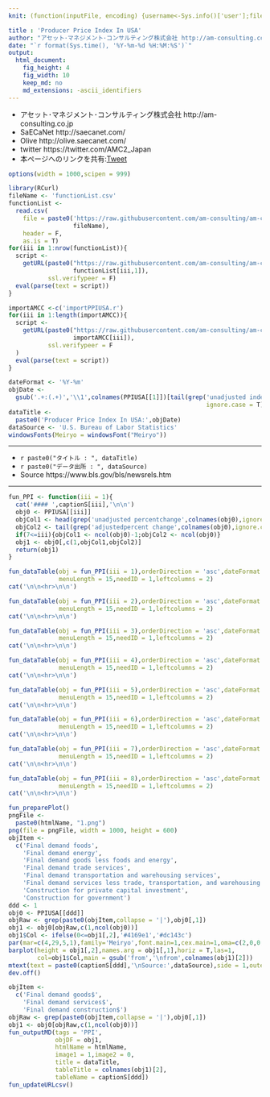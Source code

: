```yaml
---
knit: (function(inputFile, encoding) {username<-Sys.info()['user'];fileName<-'defaultPath.csv';pathToFile <-paste0('C:/Users/', username,'/Desktop/pathToCSV/');setwd(pathToFile);buf0<-read.csv(fileName,header = F,skip = 0,stringsAsFactor = F,check.names = F,fileEncoding = 'utf-8');timeStamp<-format(Sys.time(),'%Y%m%d%H%M%S');htmlName<-'PPIUSA';rmarkdown::render(inputFile, encoding = encoding, output_file = paste0('C:/Users/',username,buf0[2,1],'charts/','am-consulting.co.jp-',htmlName,'.html')) })

title : 'Producer Price Index In USA'
author: "アセット･マネジメント･コンサルティング株式会社 http://am-consulting.co.jp"
date: "`r format(Sys.time(), '%Y-%m-%d %H:%M:%S')`"
output: 
  html_document:
    fig_height: 4
    fig_width: 10
    keep_md: no
    md_extensions: -ascii_identifiers
---
```

<link href="http://knowledgevault.saecanet.com/components/rmarkdown-html.css" rel="stylesheet">
<script src="http://knowledgevault.saecanet.com/components/JavascriptCode.js"></script>
<style>.main-container {max-width : 1300px;}</style>

- アセット･マネジメント･コンサルティング株式会社 http://am-consulting.co.jp
- SaECaNet http://saecanet.com/
- Olive http://olive.saecanet.com/
- twitter https://twitter.com/AMC2_Japan
- 本ページへのリンクを共有:<a href="https://twitter.com/share" class="twitter-share-button" data-via="AMC2_Japan" data-size="large">Tweet</a> <script>!function(d,s,id){var js,fjs=d.getElementsByTagName(s)[0],p=/^http:/.test(d.location)?'http':'https';if(!d.getElementById(id)){js=d.createElement(s);js.id=id;js.src=p+'://platform.twitter.com/widgets.js';fjs.parentNode.insertBefore(js,fjs);}}(document, 'script', 'twitter-wjs');</script>

```r
options(width = 1000,scipen = 999)
```

```r
library(RCurl)
fileName <- 'functionList.csv'
functionList <-
  read.csv(
    file = paste0('https://raw.githubusercontent.com/am-consulting/am-consulting.github.io/master/csv/',
                  fileName),
    header = F,
    as.is = T)
for(iii in 1:nrow(functionList)){
  script <- 
    getURL(paste0("https://raw.githubusercontent.com/am-consulting/am-consulting.github.io/master/", 
                  functionList[iii,1]),
           ssl.verifypeer = F)
  eval(parse(text = script))
}
```

```r
importAMCC <-c('importPPIUSA.r')
for(iii in 1:length(importAMCC)){
  script <-
    getURL(paste0("https://raw.githubusercontent.com/am-consulting/am-consulting.github.io/master/",
                  importAMCC[iii]),
           ssl.verifypeer = F
  )
  eval(parse(text = script))
}
```

```r
dateFormat <- '%Y-%m'
objDate <-
  gsub('.+:(.+)','\\1',colnames(PPIUSA[[1]])[tail(grep('unadjusted index',colnames(PPIUSA[[1]]),
                                                       ignore.case = T),1)])
dataTitle <- 
  paste0('Producer Price Index In USA:',objDate)
dataSource <- 'U.S. Bureau of Labor Statistics'
windowsFonts(Meiryo = windowsFont("Meiryo"))
```

***

- `r paste0("タイトル : ", dataTitle)`
- `r paste0("データ出所 : ", dataSource)`
- Source https://www.bls.gov/bls/newsrels.htm

***

```r
fun_PPI <- function(iii = 1){
  cat('#### ',captionS[iii],'\n\n')
  obj0 <- PPIUSA[[iii]]
  objCol1 <- head(grep('unadjusted percentchange',colnames(obj0),ignore.case = T),1)
  objCol2 <- tail(grep('adjustedpercent change',colnames(obj0),ignore.case = T),1)
  if(7<=iii){objCol1 <- ncol(obj0)-1;objCol2 <- ncol(obj0)}
  obj1 <- obj0[,c(1,objCol1,objCol2)]
  return(obj1)
}
```

```r
fun_dataTable(obj = fun_PPI(iii = 1),orderDirection = 'asc',dateFormat = 0,
              menuLength = 15,needID = 1,leftcolumns = 2)
cat('\n\n<hr>\n\n')
```

```r
fun_dataTable(obj = fun_PPI(iii = 2),orderDirection = 'asc',dateFormat = 0,
              menuLength = 15,needID = 1,leftcolumns = 2)
cat('\n\n<hr>\n\n')
```

```r
fun_dataTable(obj = fun_PPI(iii = 3),orderDirection = 'asc',dateFormat = 0,
              menuLength = 15,needID = 1,leftcolumns = 2)
cat('\n\n<hr>\n\n')
```

```r
fun_dataTable(obj = fun_PPI(iii = 4),orderDirection = 'asc',dateFormat = 0,
              menuLength = 15,needID = 1,leftcolumns = 2)
cat('\n\n<hr>\n\n')
```

```r
fun_dataTable(obj = fun_PPI(iii = 5),orderDirection = 'asc',dateFormat = 0,
              menuLength = 15,needID = 1,leftcolumns = 2)
cat('\n\n<hr>\n\n')
```

```r
fun_dataTable(obj = fun_PPI(iii = 6),orderDirection = 'asc',dateFormat = 0,
              menuLength = 15,needID = 1,leftcolumns = 2)
cat('\n\n<hr>\n\n')
```

```r
fun_dataTable(obj = fun_PPI(iii = 7),orderDirection = 'asc',dateFormat = 0,
              menuLength = 15,needID = 1,leftcolumns = 2)
cat('\n\n<hr>\n\n')
```

```r
fun_dataTable(obj = fun_PPI(iii = 8),orderDirection = 'asc',dateFormat = 0,
              menuLength = 15,needID = 1,leftcolumns = 2)
cat('\n\n<hr>\n\n')
```

```r
fun_preparePlot()
pngFile <-
  paste0(htmlName, "1.png")
png(file = pngFile, width = 1000, height = 600)
objItem <-
  c('Final demand foods',
    'Final demand energy',
    'Final demand goods less foods and energy',
    'Final demand trade services',
    'Final demand transportation and warehousing services',
    'Final demand services less trade, transportation, and warehousing',
    'Construction for private capital investment',
    'Construction for government')
ddd <- 1
obj0 <- PPIUSA[[ddd]]
objRaw <- grep(paste0(objItem,collapse = '|'),obj0[,1])
obj1 <- obj0[objRaw,c(1,ncol(obj0))]
obj1$Col <- ifelse(0<=obj1[,2],'#4169e1','#dc143c')
par(mar=c(4,29,5,1),family='Meiryo',font.main=1,cex.main=1,oma=c(2,0,0,0))
barplot(height = obj1[,2],names.arg = obj1[,1],horiz = T,las=1,
        col=obj1$Col,main = gsub('from','\nfrom',colnames(obj1)[2]))
mtext(text = paste0(captionS[ddd],'\nSource:',dataSource),side = 1,outer = T)
dev.off()
```

```r
objItem <-
  c('Final demand goods$',
    'Final demand services$',
    'Final demand construction$')
objRaw <- grep(paste0(objItem,collapse = '|'),obj0[,1])
obj1 <- obj0[objRaw,c(1,ncol(obj0))]
fun_outputMD(tags = 'PPI',
             objDF = obj1,
             htmlName = htmlName,
             image1 = 1,image2 = 0,
             title = dataTitle,
             tableTitle = colnames(obj1)[2],
             tableName = captionS[ddd])
fun_updateURLcsv()
```

<script>MakeNegative();</script>
<script>
  (function(i,s,o,g,r,a,m){i['GoogleAnalyticsObject']=r;i[r]=i[r]||function(){
  (i[r].q=i[r].q||[]).push(arguments)},i[r].l=1*new Date();a=s.createElement(o),
  m=s.getElementsByTagName(o)[0];a.async=1;a.src=g;m.parentNode.insertBefore(a,m)
  })(window,document,'script','https://www.google-analytics.com/analytics.js','ga');

  ga('create', 'UA-3077339-5', 'auto');
  ga('send', 'pageview');

</script>
